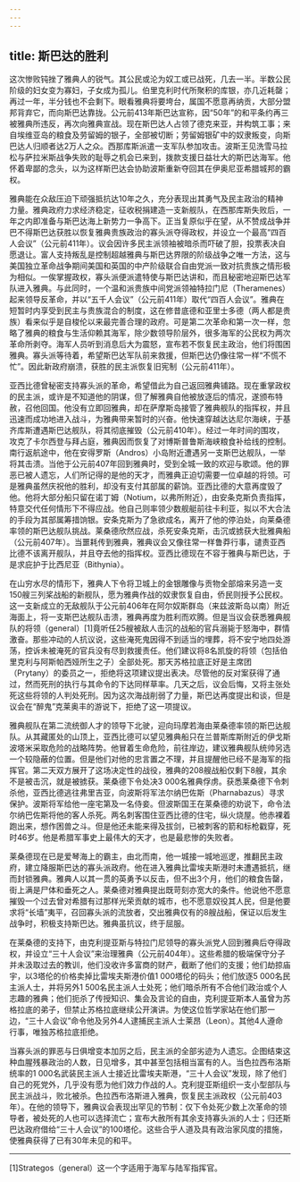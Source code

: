 ```yaml
---
---
---
```

title: 斯巴达的胜利
---




这次惨败钝挫了雅典人的锐气。其公民或沦为奴工或已战死，几去一半。半数公民阶级的妇女变为寡妇，子女成为孤儿。伯里克利时代所聚积的库银，亦几近耗罄；再过一年，半分钱也不会剩下。眼看雅典将要垮台，属国不愿意再纳贡，大部分盟邦背弃它，而向斯巴达靠拢。公元前413年斯巴达宣称，因“50年”的和平条约再三被雅典所违反，再次向雅典宣战。现在斯巴达人占领了德克来亚，并构筑工事；来自埃维亚岛的粮食及劳留姆的银子，全部被切断；劳留姆银矿中的奴隶叛变，向斯巴达人归顺者达2万人之众。西那库斯派遣一支军队参加攻击。波斯王见洗雪马拉松与萨拉米斯战争失败的耻辱之机会已来到，拨款支援日益壮大的斯巴达海军。他怀着卑鄙的念头，以为这样斯巴达会协助波斯重新夺回其在伊奥尼亚希腊城邦的霸权。

雅典能在众敌压迫下顽强抵抗达10年之久，充分表现出其勇气及民主政治的精神力量。雅典政府力求经济稳定，征收税捐建造一支新舰队，在西那库斯失败后，一年之内即准备与斯巴达海上新势力一争高下。正当复原似乎在望，从不赞成战争并巴不得斯巴达获胜以恢复雅典贵族政治的寡头派夺得政权，并设立一个最高“四百人会议”（公元前411年）。议会因许多民主派领袖被暗杀而吓破了胆，投票表决自愿退让。富人支持叛乱是控制超越雅典与斯巴达界限的阶级战争之唯一方法，这与美国独立革命战争期间美国和英国的中产阶级联合自由党派一致对抗贵族之情形极为相似。一俟掌握政权，寡头派便派遣特使与斯巴达讲和，而且秘密地迎斯巴达军队进入雅典。与此同时，一个温和派贵族中间党派领袖特拉门尼（Theramenes）起来领导反革命，并以“五千人会议”（公元前411年）取代“四百人会议”。雅典在短暂时内享受到民主与贵族混合的制度，这在修昔底德和亚里士多德（两人都是贵族）看来似乎是自梭伦以来最完善合理的政府。可是第二次革命和第一次一样，忽略了雅典的粮食与生活仰赖其海军，除少数领导阶层外，很多海军的公民权为两次革命所剥夺。海军人员听到消息后大为震怒，宣布若不恢复民主政治，他们将围困雅典。寡头派等待着，希望斯巴达军队前来救援，但斯巴达仍像往常一样“不慌不忙”。因此新政府崩溃，获胜的民主派恢复旧宪制（公元前411年）。

亚西比德曾秘密支持寡头派的革命，希望借此为自己返回雅典铺路。现在重掌政权的民主派，或许是不知道他的阴谋，但了解雅典自他被放逐后的情况，遂颁布特赦，召他回国。他没有立即回雅典，却在萨摩斯岛接管了雅典舰队的指挥权，并且迅速而成功地进入战斗，为雅典带来暂时的兴奋。他快速穿越达达尼尔海峡，于基齐库斯遭遇斯巴达舰队，将其彻底摧毁（公元前410年）。经过一年时间的围攻，攻克了卡尔西登与拜占庭，雅典因而恢复了对博斯普鲁斯海峡粮食补给线的控制。南行返航途中，他在安得罗斯（Andros）小岛附近遭遇另一支斯巴达舰队，一举将其击溃。当他于公元前407年回到雅典时，受到全城一致的欢迎与歌颂。他的罪恶已被人遗忘，人们所记得的是他的天才，而雅典正迫切需要一位卓越的将领。可是雅典虽然庆祝他的胜利，却没有支付其部属的薪饷。亚西比德的大意再度毁了他。他将大部分船只留在诺丁姆（Notium，以弗所附近），由安条克斯负责指挥，特意交代任何情形下不得应战。他自己则率领少数舰艇前往卡利亚，拟以不大合法的手段为其部属筹措饷银。安条克斯为了急欲成名，离开了他的停泊处，向莱桑德率领的斯巴达舰队挑战。莱桑德欣然应战，杀死安条克斯，击沉或掳获大批雅典船（公元前407年）。当噩耗传到雅典，雅典议会又像往常一样鲁莽行事，谴责亚西比德不该离开舰队，并且夺去他的指挥权。亚西比德现在不容于雅典与斯巴达，于是求庇护于比西尼亚（Bithynia）。

在山穷水尽的情形下，雅典人下令将卫城上的金银雕像与贡物全部熔来另造一支150艘三列桨战船的新舰队，愿为雅典作战的奴隶恢复自由，侨民则授予公民权。这一支新成立的无敌舰队于公元前406年在阿尔奴斯群岛（来兹波斯岛以南）附近海面上，将一支斯巴达舰队击溃，雅典再度为胜利而欢腾。但是当议会获悉雅典舰队的将领（general）[1]竟听任25艘被敌人击沉的战船的官兵溺毙于怒海中，群情激奋。那些冲动的人抗议说，这些淹死鬼因得不到适当的埋葬，将不安宁地四处游荡，控诉未被淹死的官兵没有尽到救援责任。他们建议将8名凯旋的将领（包括伯里克利与阿斯帕西娅所生之子）全部处死。那天苏格拉底正好是主席团（Prytany）的委员之一，拒绝将这项建议提出表决。尽管他的反对案获得了通过，然而死刑的执行与其命令的下达同样草率。几天之后，议会后悔，又将主张处死这些将领的人判处死刑。因为这次海战削弱了力量，斯巴达再度提出和谈，但是议会在“醉鬼”克莱奥丰的游说下，拒绝了这一项提议。

雅典舰队在第二流统御人才的领导下北驶，迎向玛摩若海由莱桑德率领的斯巴达舰队。从其藏匿处的山顶上，亚西比德可以望见雅典船只在兰普斯库斯附近的伊戈斯波塔米采取危险的战略阵势。他冒着生命危险，前往岸边，建议雅典舰队统帅另选一个较隐蔽的位置。但是他们对他的忠言置之不理，并且提醒他已经不是海军的指挥官。第二天双方展开了这场决定性的战役，雅典的208艘战船仅剩下8艘，其余不是被击沉，就是被掳获。莱桑德下令处决3 000名雅典俘虏。获悉莱桑德下令刺杀他，亚西比德逃往弗里吉亚，向波斯将军法尔纳巴佐斯（Pharnabazus）寻求保护。波斯将军给他一座宅第及一名侍妾。但波斯国王在莱桑德的劝说下，命令法尔纳巴佐斯将他的客人杀死。两名刺客围住亚西比德的住宅，纵火烧屋。他赤裸着跑出来，想作困兽之斗。但是他还未能来得及拔剑，已被刺客的箭和标枪戳穿，死时46岁。他是希腊军事史上最伟大的天才，也是最悲惨的失败者。

莱桑德现在已是爱琴海上的霸主，由北而南，他一城接一城地巡逻，推翻民主政府，建立降服斯巴达的寡头派政府。他在进入雅典比雷埃夫斯港时未遭遇抵抗，继而封锁雅典。雅典人以其一贯的英勇予以反击，但不出3个月，他们的粮食告罄，街上满是尸体和垂死之人。莱桑德对雅典提出既苛刻亦宽大的条件。他说他不愿意摧毁一个过去曾对希腊有过那样光荣贡献的城市，也不愿意奴役其人民，但是他要求将“长墙”夷平，召回寡头派的流放者，交出雅典仅有的8艘战船，保证以后发生战争时，积极支持斯巴达。雅典虽抗议，终于屈服。

在莱桑德的支持下，由克利提亚斯与特拉门尼领导的寡头派党人回到雅典后夺得政权，并设立“三十人会议”来治理雅典（公元前404年）。这些希腊的极端保守分子并未汲取过去的教训，他们没收许多富商的财产，截断了他们的支援；他们劫掠庙宇，以3塔伦的价格卖掉比雷埃夫斯港价值1 000塔伦的码头；他们放逐5 000名民主派人士，并将另外1 500名民主派人士处死；他们暗杀所有不合他们政治或个人志趣的雅典；他们扼杀了传授知识、集会及言论的自由，克利提亚斯本人虽曾为苏格拉底的弟子，但禁止苏格拉底继续公开演讲。为使这位哲学家站在他们那一边，“三十人会议”命令他及另外4人逮捕民主派人士莱昂（Leon）。其他4人遵命行事，唯独苏格拉底拒绝。

当寡头派的罪恶与日俱增变本加厉之后，民主派的全部劣迹为人遗忘。企图结束这种血腥残暴政治的人数，日见增多，其中甚至包括相当富有的人。当色拉西布洛斯统率的1 000名武装民主派人士接近比雷埃夫斯港，“三十人会议”发现，除了他们自己的死党外，几乎没有愿为他们效力作战的人。克利提亚斯组织一支小型部队与民主派战斗，败北被杀。色拉西布洛斯进入雅典，恢复民主派政权（公元前403年）。在他的领导下，雅典议会表现出罕见的节制：仅下令处死少数上次革命的领导者，被处死的人也可以选择流亡；宣布大赦所有其余支持寡头派的人士；归还斯巴达政府借给“三十人会议”的100塔伦。这些合乎人道及具有政治家风度的措施，使雅典获得了已有30年未见的和平。



* * *



[1]Strategos（general）这一个字适用于海军与陆军指挥官。